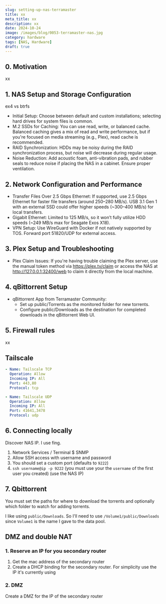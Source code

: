 ```yaml
---
slug: setting-up-nas-terramaster
title: xx
meta_title: xx
description: xx
date: 2024-10-24
image: /images/blog/0053-terramaster-nas.jpg
category: hardware
tags: [NAS, Hardware]
draft: true
---
```


## 0. Motivation

xx

## 1. NAS Setup and Storage Configuration

ex4 vs btrfs

* Initial Setup: Choose between default and custom installations; selecting hard drives for system files is common.
* M.2 SSDs for Caching: You can use read, write, or balanced cache. Balanced caching gives a mix of read and write performance, but if you're focused on media streaming (e.g., Plex), read cache is recommended.
* RAID Synchronization: HDDs may be noisy during the RAID synchronization process, but noise will decrease during regular usage.
* Noise Reduction: Add acoustic foam, anti-vibration pads, and rubber seals to reduce noise if placing the NAS in a cabinet. Ensure proper ventilation.

## 2. Network Configuration and Performance

* Transfer Files Over 2.5 Gbps Ethernet: If supported, use 2.5 Gbps Ethernet for faster file transfers (around 250–280 MB/s). USB 3.1 Gen 1 with an external SSD could offer higher speeds (~300–400 MB/s) for local transfers.
* Gigabit Ethernet: Limited to 125 MB/s, so it won’t fully utilize HDD speeds (~249 MB/s max for Seagate Exos X18).
* VPN Setup: Use WireGuard with Docker if not natively supported by TOS. Forward port 51820/UDP for external access.

## 3. Plex Setup and Troubleshooting

* Plex Claim Issues: If you're having trouble claiming the Plex server, use the manual token method via https://plex.tv/claim or access the NAS at http://127.0.0.1:32400/web to claim it directly from the local machine.

## 4. qBittorrent Setup

* qBittorrent App from Terramaster Community:
    * Set up public/Torrents as the monitored folder for new torrents.
    * Configure public/Downloads as the destination for completed downloads in the qBittorrent Web UI.

## 5. Firewall rules
xx

## Tailscale

```yaml
- Name: Tailscale TCP
  Operation: Allow
  Incoming IP: All
  Port: 443,80
  Protocol: tcp

- Name: Tailscale UDP
  Operation: Allow
  Incoming IP: All
  Port: 41641,3478
  Protocol: udp
```

## 6. Connecting locally

Discover NAS IP. I use fing.

1. Network Services / Terminal $ SNMP
2. Allow SSH access with username and password
3. You should set a custom port (defaults to `9222`)
4. `ssh username@ip -p 9222` (you must use your the `username` of the first user you created) (use the NAS IP)

## 7. Qbittorrent

You must set the paths for where to download the torrents and optionally which folder to watch for adding torrents.

I like using `public/Downloads`. So I'll need to use `/Volume1/public/Downloads` since `Volume1` is the name I gave to the data pool.


## DMZ and double NAT

### 1. Reserve an IP for you secondary router

1. Get the mac address of the secondary router
2. Create a DHCP binding for the secondary router. For simplicity use the IP it's currently using

### 2. DMZ

Create a DMZ for the IP of the secondary router
